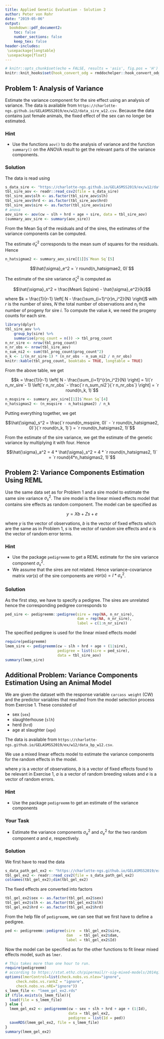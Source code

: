 ```yaml
---
title: Applied Genetic Evaluation - Solution 2
author: Peter von Rohr
date: "2019-05-06"
output:
  bookdown::pdf_document2:
    toc: false
    number_sections: false
    keep_tex: false
header-includes:
 \usepackage{longtable}
 \usepackage{float}
---
```


```r
# knitr::opts_chunk$set(echo = FALSE, results = 'asis', fig.pos = 'H')
knitr::knit_hooks$set(hook_convert_odg = rmddochelper::hook_convert_odg)
```

## Problem 1: Analysis of Variance
Estimate the variance component for the sire effect using an analysis of variance. The data is available from `https://charlotte-ngs.github.io/GELASMSS2019/ex/w12/data_sire_w12.csv`. Because the data contains just female animals, the fixed effect of the sex can no longer be estimated. 


### Hint
* Use the functions `aov()` to do the analysis of variance and the function `summary()` on the ANOVA result to get the relevant parts of the variance components.


### Solution
The data is read using 

```r
s_data_sire <- "https://charlotte-ngs.github.io/GELASMSS2019/ex/w12/data_sire_w12.csv"
tbl_sire_aov <- readr::read_csv2(file = s_data_sire)
tbl_sire_aov$slh <- as.factor(tbl_sire_aov$slh)
tbl_sire_aov$hrd <- as.factor(tbl_sire_aov$hrd)
tbl_sire_aov$sire <- as.factor(tbl_sire_aov$sire)
# anova
aov_sire <- aov(cw ~ slh + hrd + age + sire, data = tbl_sire_aov)
(summary_aov_sire <- summary(aov_sire))
```

From the Mean Sq of the residuals and of the sires, the estimates of the variance components can be computed. 

The estimate $\hat{\sigma}_e^2$ corresponds to the mean sum of squares for the residuals. Hence 

```r
n_hatsigmae2 <- summary_aov_sire[[1]]$`Mean Sq`[5]
```

$$\hat{\sigma}_e^2 = `r round(n_hatsigmae2, 0)`$$

The  estimate of the sire variance $\hat{\sigma}_s^2$ is computed as 

$$\hat{\sigma}_s^2 = \frac{Mean\ Sq(sire) -  \hat{\sigma}_e^2}{k}$$

where $k = \frac{1}{r-1} \left[ N - \frac{\sum_{i=1}^{r}n_i^2}{N} \right]$ with $r$ is the number of sires, $N$ the total number of observations and $n_i$ the number of progeny for sire $i$. To compute the value $k$, we need the progeny counts for each sire. 

```r
library(dplyr)
tbl_sire_aov %>%
    group_by(sire) %>%
    summarise(prog_count = n()) -> tbl_prog_count
n_nr_sire <- nrow(tbl_prog_count)
n_nr_obs <- nrow(tbl_sire_aov)
n_sum_ni2 <- sum(tbl_prog_count$prog_count^2)
n_k <- 1/(n_nr_sire-1) * (n_nr_obs - n_sum_ni2 / n_nr_obs)
knitr::kable(tbl_prog_count, booktabs = TRUE, longtable = TRUE)
```

From the above table, we get

$$k = \frac{1}{r-1} \left[ N - \frac{\sum_{i=1}^{r}n_i^2}{N} \right] = 1/(`r n_nr_sire`- 1) \left[`r n_nr_obs` - \frac{`r n_sum_ni2`}{`r n_nr_obs`}  \right] = `r round(n_k, 1)`$$

```r

n_msqsire <- summary_aov_sire[[1]]$`Mean Sq`[4]
n_hatsigmas2 <- (n_msqsire - n_hatsigmae2) / n_k
```

Putting everything together, we get

$$\hat{\sigma}_s^2 = \frac{`r round(n_msqsire, 0)` -  `r round(n_hatsigmae2, 0)`}{`r round(n_k, 1)`} = `r round(n_hatsigmas2, 1)`$$

From the estimate of the sire variance, we get the estimate of the genetic variance by multiplying it with four. Hence

$$\hat{\sigma}_a^2 = 4 * \hat{\sigma}_s^2 = 4 * `r round(n_hatsigmas2, 1)` = `r round(4*n_hatsigmas2, 1)`$$


## Problem 2: Variance Components Estimation Using REML
Use the same data set as for Problem 1 and a sire model to estimate the same sire variance $\sigma_s^2$. The sire model is the linear mixed effects model that contains sire effects as random component. The model can be specified as 

$$y = Xb + Zs + e$$

where $y$ is the vector of observations, $b$ is the vector of fixed effects which are the same as in Problem 1, $s$ is the vector of random sire effects and $e$ is the vector of random error terms. 

### Hint 
* Use the package `pedigreemm` to get a REML estimate for the sire variance component $\sigma_s^2$. 
* We assume that the sires are not related. Hence variance-covariance matrix $var(s)$ of the sire components are $var(s) = I * \sigma_s^2$. 


### Solution
As the first step, we have to specify a pedigree. The sires are unrelated hence the corresponding pedigree corresponds to

```r
ped_sire <- pedigreemm::pedigree(sire = rep(NA, n_nr_sire), 
                                 dam = rep(NA, n_nr_sire), 
                                 label = c(1:n_nr_sire))
```

The specified pedigree is used for the linear mixed effects model

```r
require(pedigreemm)
lmem_sire <- pedigreemm(cw ~ slh + hrd + age + (1|sire), 
                        pedigree = list(sire = ped_sire), 
                        data = tbl_sire_aov)
summary(lmem_sire)
```




## Additional Problem: Variance Components Estimation Using an Animal Model
We are given the dataset with the response variable `carcass weight` (CW) and the predictor variables that resulted from the model selection process from Exercise 1. These consisted of

* sex (`sex`)
* slaughterhouse (`slh`)
* herd (`hrd`)
* age at slaughter (`age`)

The data is available from `https://charlotte-ngs.github.io/GELASMSS2019/ex/w12/data_bp_w12.csv`. 

We use a mixed linear effects model to estimate the variance components for the random effects in the model.

\begin{equation}
y = Xb + Za + e
\end{equation}

where $y$ is a vector of observations, $b$ is a vector of fixed effects found to be relevant in Exercise 1, $a$ is a vector of random breeding values and $e$ is a vector of random errors. 


### Hint
* Use the package `pedigreemm` to get an estimate of the variance components


### Your Task
* Estimate the variance components $\sigma_a^2$ and $\sigma_e^2$ for the two random component $a$ and $e$, respectively.


### Solution
We first have to read the data

```r
s_data_path_gel_ex2 <- "https://charlotte-ngs.github.io/GELASMSS2019/ex/w12/data_bp_w12.csv"
tbl_gel_ex2 <- readr::read_csv2(file = s_data_path_gel_ex2)
colnames(tbl_gel_ex2);dim(tbl_gel_ex2)
```

The fixed effects are converted into factors

```r
tbl_gel_ex2$sex <- as.factor(tbl_gel_ex2$sex)
tbl_gel_ex2$slh <- as.factor(tbl_gel_ex2$slh)
tbl_gel_ex2$hrd <- as.factor(tbl_gel_ex2$hrd)
```

From the help file of `pedigreemm`, we can see that we first have to define a pedigree. 

```r
ped <- pedigreemm::pedigree(sire  = tbl_gel_ex2$sire, 
                            dam   = tbl_gel_ex2$dam,
                            label = tbl_gel_ex2$Id)
```

Now the model can be specified as for the other functions to fit linear mixed effects model, such as `lmer`. 

```r
# This takes more than one hour to run.
require(pedigreemm)
# according to https://stat.ethz.ch/pipermail/r-sig-mixed-models/2014q1/021609.html
options(lmerControl=list(check.nobs.vs.nlev="ignore",
     check.nobs.vs.rankZ = "ignore",
     check.nobs.vs.nRE="ignore"))
s_lmem_file <- "lmem_gel_ex2.rds"
if (file.exists(s_lmem_file)){
  load(file = s_lmem_file)
} else {
  lmem_gel_ex2 <- pedigreemm(cw ~ sex + slh + hrd + age + (1|Id), 
                             data = tbl_gel_ex2, 
                             pedigree = list(Id = ped))
  saveRDS(lmem_gel_ex2, file = s_lmem_file)
}
summary(lmem_gel_ex2)
```









